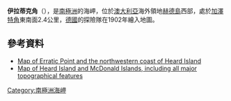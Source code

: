 '''伊拉蒂克角'''（{{lang-de|Erratic Point}}），是[[南極洲|南極洲]]的海岬，位於[[澳大利亞|澳大利亞]]海外領地[[赫德島|赫德島]]西部，處於[[加澤特角|加澤特角]]東南面2.4公里，[[德國|德國]]的探險隊在1902年繪入地圖。

==參考資料==
{{cite gnis | type = antarid | id = 4579| name = Erratic Point | accessdate = 2012-03-03}}
*[http://www.jstor.org/pss/521074 Map of Erratic Point and the northwestern coast of Heard Island]
*[http://www.heardisland.aq/__data/assets/pdf_file/0018/639/HIMI_general.pdf Map of Heard Island and McDonald Islands, including all major topographical features]{{Wayback|url=http://www.heardisland.aq/__data/assets/pdf_file/0018/639/HIMI_general.pdf |date=20140211194507 }}

{{coord|53|4|S|73|22|E|source:GNIS|display=title}}

{{Antarctica-geo-stub}}
[[Category:南極洲海岬|Category:南極洲海岬]]